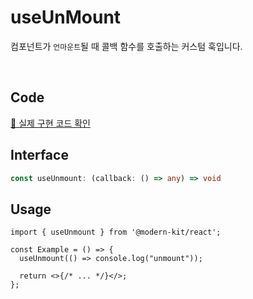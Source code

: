 # useUnMount

컴포넌트가 `언마운트`될 때 콜백 함수를 호출하는 커스텀 훅입니다.

<br />

## Code
[🔗 실제 구현 코드 확인](https://github.com/modern-agile-team/modern-kit/blob/main/packages/react/src/hooks/useUnMount/index.ts)

## Interface
```ts title="typescript"
const useUnmount: (callback: () => any) => void
```

## Usage
```tsx title="typescript"
import { useUnmount } from '@modern-kit/react';

const Example = () => {
  useUnmount(() => console.log("unmount"));

  return <>{/* ... */}</>;
};